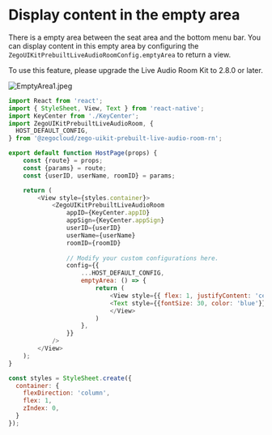 # Display content in the empty area

There is a empty area between the seat area and the bottom menu bar. You can display content in this empty area by configuring the `ZegoUIKitPrebuiltLiveAudioRoomConfig.emptyArea` to return a view.

<Note title="Note">

To use this feature, please upgrade the Live Audio Room Kit to 2.8.0 or later.
</Note>

<Frame width="auto" height="400">
  <img src="https://media-resource.spreading.io/docuo/workspace564/27e54a759d23575969552654cb45bf89/414d0fbbe1.jpeg" alt="EmptyArea1.jpeg"/>
</Frame>

```js src/HostPage.js {25-31}
import React from 'react';
import { StyleSheet, View, Text } from 'react-native';
import KeyCenter from './KeyCenter';
import ZegoUIKitPrebuiltLiveAudioRoom, {
  HOST_DEFAULT_CONFIG,
} from '@zegocloud/zego-uikit-prebuilt-live-audio-room-rn';

export default function HostPage(props) {
    const {route} = props;
    const {params} = route;
    const {userID, userName, roomID} = params;

    return (
        <View style={styles.container}>
            <ZegoUIKitPrebuiltLiveAudioRoom
                appID={KeyCenter.appID}
                appSign={KeyCenter.appSign}
                userID={userID}
                userName={userName}
                roomID={roomID}
                
                // Modify your custom configurations here.
                config={{
                    ...HOST_DEFAULT_CONFIG,
                    emptyArea: () => {
                        return (
                            <View style={{ flex: 1, justifyContent: 'center', alignItems: 'center' }}>
                            <Text style={{fontSize: 30, color: 'blue'}}>emptyArea</Text>
                            </View>
                        )
                    },
                }}
            />
        </View>
    );
}

const styles = StyleSheet.create({
  container: {
    flexDirection: 'column',
    flex: 1,
    zIndex: 0,
  }
});
```
